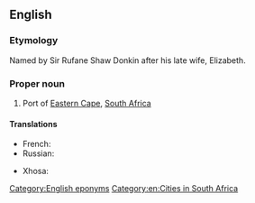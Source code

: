 ==English==

===Etymology===
Named by Sir Rufane Shaw Donkin after his late wife, Elizabeth.

===Proper noun===
{{wikipedia}}
{{en-proper noun|head=[[port|Port]] [[Elizabeth]]}}

# Port of [[Eastern Cape]], [[South Africa]]

====Translations====
{{trans-top|port of Eastern Cape}}
* French: {{t+|fr|Port Elizabeth|m}}
* Russian: {{t|ru|Порт-Эли́забет|m|tr=Port-Elízabɛt}}
{{trans-mid}}
* Xhosa: {{t|xh|iBhayi}}
{{trans-bottom}}

[[Category:English eponyms]]
[[Category:en:Cities in South Africa]]